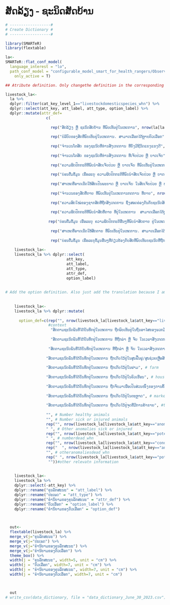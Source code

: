 # ສັດລ້ຽງ - ຊະນິດສັດບ້ານ {.unnumbered}

```r

# ------------------#
# Create Dictionary #
# ------------------#

library(SMARTeR)
library(flextable)

la<-
SMARTeR::flat_conf_model(
  language_interest = "lo",
  path_conf_model = "configurable_model_smart_for_health_rangers/Observations_Specimens_Final_conf_model_smart_for_health_rangers.xml",
    only_active = T)

## Atribute definition. Only changethe definition in the corresponding language because I am using the keys to subset the specific componenets.

livestock_la<-  
  la %>% 
  dplyr::filter(cat_key_level_1=="livestockdomesticspecies_whn") %>% 
  dplyr::select(att_key, att_label, att_type, option_label) %>% 
  dplyr::mutate(attr_def=
                  c(
                    
                    rep("ສັດລ້ຽງ ຫຼື ຊະນິດສັດບ້ານ ທີ່ພົບເຫັນຢູ່ໃນເຫດການ", nrow(la[la$att_key=="livestockdomesticspecies_whn" & la$cat_key_level_1=="livestockdomesticspecies_whn",])),
                    
                    rep("ບໍລິບົດຂອງສັດທີ່ພົບເຫັນຢູ່ໃນເຫດການ. ສາມາດເລືອກໄດ້ຫຼາຍຕົວເລືອກ", nrow(la[la$att_key=="context_whn" & la$cat_key_level_1=="livestockdomesticspecies_whn",])),
                    
                    rep("ຈໍານວນໂຕສັດ ຂອງຊະນິດທີ່ທ່ານສັງເກດການ ທີ່ຍັງມີຊີວິດແຂງແຮງດີ", nrow(la[la$att_key=="numberhealthy_whn" & la$cat_key_level_1=="livestockdomesticspecies_whn",])),
                    
                    rep("ຈໍານວນໂຕສັດ ຂອງຊະນິດທີ່ທ່ານສັງເກດການ ທີ່ເຈັບປ່ວຍ ຫຼື ບາດເຈັບ", nrow(la[la$att_key=="numbersickorinjured_whn" & la$cat_key_level_1=="livestockdomesticspecies_whn",])),
                    
                    rep("ຄວາມຜິດປົກກະຕິທີ່ພົບນໍາສັດເຈັບປ່ວຍ ຫຼື ບາດເຈັບ ທີ່ພົບເຫັນຢູ່ໃນເຫດການ ສາມາດເລືອກໄດ້ຫຼາຍຕົວເລືອກ", nrow(la[la$att_key=="anomaliesinsickorinjuredanimals_whn" & la$cat_key_level_1=="livestockdomesticspecies_whn",])),
                    
                    rep("ບ່ອນຕື່ມຂໍ້ມູນ ເພື່ອລະບຸ ຄວາມຜິດປົກກະຕິທີ່ພົບນໍາສັດເຈັບປ່ວຍ ຫຼື ບາດເຈັບ ຢູ່ໃນເຫດການ ທີ່ບໍ່ມີຢູ່ໃນລາຍການຂອງ 'ຄວາມຜິດປົກກະຕິອື່ນໆທີ່ພົບນໍາສັດເຈັບປ່ວຍ ຫຼື ບາດເຈັບ' ", nrow(la[la$att_key=="otheranomaliessickorinjured_whn" & la$cat_key_level_1=="livestockdomesticspecies_whn",])),
                    
                    rep("ສາເຫດທີ່ອາດເຮັດໃຫ້ສັດເປັນພະຍາດ ຫຼື ບາດເຈັບ ໃນສັດເຈັບປ່ວຍ ຫຼື ບາດເຈັບ ທີ່ພົບເຫັນຢູ່ໃນເຫດການ. ສາມາດເລືອກໄດ້ຫຼາຍຕົວເລືອກ", nrow(la[la$att_key=="potentialcausediseaseorinjury_whn" & la$cat_key_level_1=="livestockdomesticspecies_whn",])),
                    
                    rep("ຈໍານວນຂອງສັດທີ່ຕາຍ ທີ່ພົບເຫັນຢູ່ໃນເຫດການກດການ ທີ່ຕາຍ", nrow(la[la$att_key=="numberdead_whn" & la$cat_key_level_1=="livestockdomesticspecies_whn",])),
                    
                    rep("ຄວາມສົດໃໝ່ຂອງຊາກສັດທີ່ຖືກສັງເກດການ ຊຶ່ງສອດຄ່ອງກັນກັບຊະນິດສັດທີ່ໄດ້ຖືກບັນທຶກ. ສາມາດເລືອກໄດ້ຫຼາຍກວ່າໜຶ່ງໂຕເລືອກ. ໃຫ້ເລືອກເອົາ 'ບໍ່ມີສັດຕາຍ' ຖ້າຊະນິດສັດທີ່ສັງເກດການນັ້ນບໍ່ແມ່ນສັດຕາຍ", nrow(la[la$att_key=="conditiondeadanimals_whn" & la$cat_key_level_1=="livestockdomesticspecies_whn",])),
                    
                    rep("ຄວາມຜິດປົກກະຕິທີ່ພົບນໍາສັດທີ່ຕາຍ ທີ່ຢູ່ໃນເຫດການ  ສາມາດເລືອກໄດ້ຫຼາຍຕົວເລືອກ", nrow(la[la$att_key=="anomaliesindeadanimals_whn" & la$cat_key_level_1=="livestockdomesticspecies_whn",])),
                    
                   rep("ບ່ອນຕື່ມຂໍ້ມູນ ເພື່ອລະບຸ ຄວາມຜິດປົກກະຕິອື່ນໆທີ່ພົບນໍາສັດຕາຍ ຢູ່ໃນເຫດການ ທີ່ບໍ່ມີຢູ່ໃນລາຍການຂອງ 'ຄວາມຜິດປົກກະຕິທີ່ພົບໃນສັດຕາຍ' ", nrow(la[la$att_key=="otheranomaliesdead_whn" & la$cat_key_level_1=="livestockdomesticspecies_whn",])),
                    
                    rep("ສາເຫດທີ່ອາດເຮັດໃຫ້ສັດຕາຍ ທີ່ພົບເຫັນຢູ່ໃນເຫດການ. ສາມາດເລືອກໄດ້ຫຼາຍຕົວເລືອກ", nrow(la[la$att_key=="potentialcausedeath_whn" & la$cat_key_level_1=="livestockdomesticspecies_whn",])),
                    
                    rep("ບ່ອນຕື່ມຂໍ້ມູນ ເພື່ອລະບຸຂໍ້ມູນອື່ນໆທີ່ກ່ຽວຂ້ອງກັບສັດທີ່ພົບເຫັນບຊະນິດທີ່ຖືກສັງເກດການ", nrow(la[la$att_key=="otherrelevantinformation_whn" & la$cat_key_level_1=="livestockdomesticspecies_whn",])))) 
  
    livestock_la<-
    livestock_la %>% dplyr::select(
                           att_key,
                           att_label,
                           att_type,
                           attr_def, 
                           option_label)
    
    
# Add the option definition. Also just add the translation because I am using the keys to get to specific components.    
    
    
    livestock_la<-
    livestock_la %>% dplyr::mutate(
      
      option_def=c(rep("", nrow(livestock_la[livestock_la$att_key=="livestockdomesticspecies_whn",])),  # Species
                   #context
                    "ສັດຕາມຊະນິດພັນທີ່ໄດ້ບັນທຶກຢູ່ໃນເຫດການ ຖືກພົບເຫັນຢູ່ໃນຖິ່ນອາໄສຂອງພວກມັນ ແລະ ບໍ່ໄດ້ຖືກລ່າ, ຈັບ, ກັກຂັງ ຫຼື ຈໍາກັດໃດໆ. ສັດເຫຼົ່ານີ້ ຖືກຈັບມາ ເພື່ອຈຸດປະສົງການເຝົ້າລະວັງດ້ານສຸຂະພາບ ແລະ ຍັງຖືວ່າເປັນການ'ປ່ອຍອິດສະລະ", # free-ranging'
                   
                    "ສັດຕາມຊະນິດພັນທີ່ໄດ້ບັນທຶກຢູ່ໃນເຫດການ ທີ່ຖືກລ່າ ຫຼື ຈັບ ໃນເວລາສັງເກດການ. ເຖິງຢ່າງໃດກໍຕາມ, ພວກມັນໄດ້ຖືກເຄື່ອນຍ້າຍອອກຈາກສະຖານທີ່ເດີມທີ່ສັດຖືກລ່າ ຫຼື ຈັບ. ຕົວຢ່າງ: ພົບເຫັນມີສັດຖືກຂັງໄວ້ຢູ່ໃນກົງຂອງນັກລ່າທີ່ກຳລັງຍ່າງຢູ່ໃນເຂດປ່າສະຫງວນ", #Hunted and Displaced             
                   
                   "ສັດຕາມຊະນິດພັນທີ່ໄດ້ບັນທຶກຢູ່ໃນເຫດການ ທີ່ຖືກລ່າ ຫຼື ຈັບ ໃນເວລາສັງເກດການ. ເຖິງຢ່າງໃດກໍຕາມ, ພວກມັນຍັງບໍ່ໄດ້ຖືກເຄື່ອນຍ້າຍອອກຈາກສະຖານທີ່ເດີມທີ່ສັດຖືກລ່າ ຫຼື ຈັບ. ຕົວຢ່າງ: ພົບເຫັນມີສັດຕິດກັບດັກ ຫຼື ຖືກແຮ້ວ ທີ່ນັກລ່າໄດ້ວາງກັບດັກ ຫຼື ແຮ້ວ ໄວ້", #Hunted and not Displaced  
                   
                  "ສັດຕາມຊະນິດພັນທີ່ໄດ້ບັນທຶກຢູ່ໃນເຫດການ ຖືກເກັບໄວ້ຢູ່ໃນສູນຟື້ນຟູ/ສູນຊ່ວຍເຫຼືອສັດ", # Rescue/Rehabilitation Center
                  
                  "ສັດຕາມຊະນິດພັນທີ່ໄດ້ບັນທຶກຢູ່ໃນເຫດການ ຖືກເກັບໄວ້ຢູ່ໃນຟາມ", # farm
                  
                  "ສັດຕາມຊະນິດພັນທີ່ໄດ້ບັນທຶກຢູ່ໃນເຫດການ ຖືກເກັບໄວ້ຢູ່ໃນຄົວເຮືອນ", # houshold
                  
                  "ສັດຕາມຊະນິດພັນທີ່ໄດ້ບັນທຶກຢູ່ໃນເຫດການ ຖືກຈັບມາເພື່ອເປັນສ່ວນໜຶ່ງຂອງການຄົ້ນຄວ້າ ຫຼື ການອະນຸລັກ ທີ່ບໍ່ກ່ຽວຂ້ອງກັບການເຝົ້າລະວັງດ້ານສຸຂະພາບ", # Research or conservation capture
                  
                  "ສັດຕາມຊະນິດພັນທີ່ໄດ້ບັນທຶກຢູ່ໃນເຫດການ ຖືກເກັບໄວ້ຢູ່ໃນຕະຫຼາດ", # market
                  
                  "ສັດຕາມຊະນິດພັນທີ່ໄດ້ບັນທຶກຢູ່ໃນເຫດການ ຖືກເກັບໄວ້ຢູ່ຈຸດທີ່ມີການຄ້າຂາຍ", #tradepost
                  
                  "", # Number healthy animals
                  "", # Number sick or injured animals
                  rep("", nrow(livestock_la[livestock_la$att_key=="anomaliesinsickorinjuredanimals_whn",])), #Anomalies in Sick or Injured Animals
                  " ", # Other anomalies sick or injured     
                  rep("", nrow(livestock_la[livestock_la$att_key=="potentialcausediseaseorinjury_whn",])),    
                  " ", # numberdead_whn     
                  rep("", nrow(livestock_la[livestock_la$att_key=="conditiondeadanimals_whn",])), # conditiondeadanimals_whn     
                  rep("  ", nrow(livestock_la[livestock_la$att_key=="anomaliesindeadanimals_whn",])), #Anomalies in Dead Animals
                  "", # otheranomaliesdead_whn     
                  rep(" ", nrow(livestock_la[livestock_la$att_key=="potentialcausedeath_whn",])), # potentialcausedeath_whn
                   ""))#other relevatn information
                  
                  
    livestock_la<-
    livestock_la %>% 
    dplyr::select(-att_key) %>% 
    dplyr::rename("ຄຸນລັກສະນະ" = "att_label") %>% 
    dplyr::rename("ປະເພດ" = "att_type") %>% 
    dplyr::rename("ຄໍານິຍາມຂອງຄຸນລັກສະນະ" = "attr_def") %>% 
    dplyr::rename("ຕົວເລືອກ" = "option_label") %>% 
    dplyr::rename("ຄໍານິຍາມຂອງຕົວເລືອກ" = "option_def") 


  
  out<-  
  flextable(livestock_la) %>% 
  merge_v(j="ຄຸນລັກສະນະ") %>% 
  merge_v(j="ປະເພດ") %>% 
  merge_v(j="ຄໍານິຍາມຂອງຄຸນລັກສະນະ") %>% 
  merge_v(j="ຄໍານິຍາມຂອງຕົວເລືອກ") %>%
  theme_box() %>% 
  width(j = "ຄຸນລັກສະນະ", width=5, unit = "cm") %>% 
  width(j = "ຕົວເລືອກ", width=7, unit = "cm") %>% 
  width(j = "ຄໍານິຍາມຂອງຄຸນລັກສະນະ", width=7, unit = "cm") %>% 
  width(j = "ຄໍານິຍາມຂອງຕົວເລືອກ", width=7, unit = "cm")

  

  out
# write_csv(data_dictionary, file = "data_dictionary_June_30_2023.csv")

```


